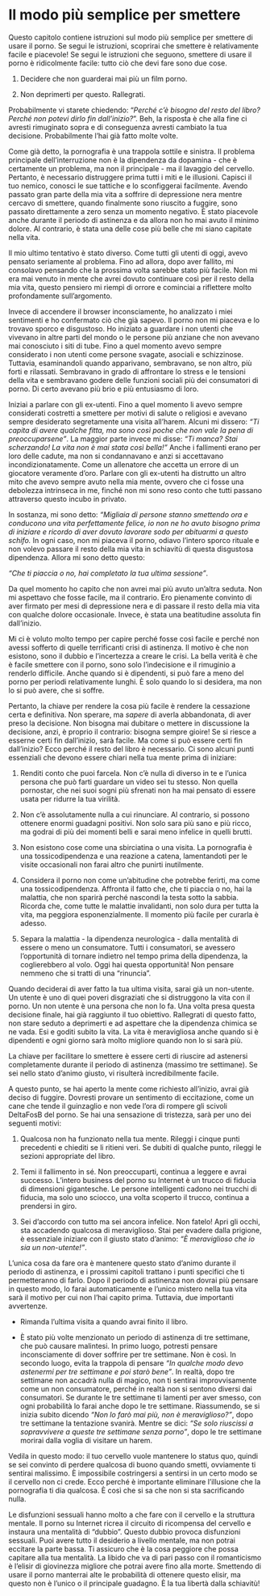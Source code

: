 # Il modo più semplice per smettere

Questo capitolo contiene istruzioni sul modo più semplice per smettere di usare il porno. Se segui le istruzioni, scoprirai che smettere è relativamente facile e piacevole! Se segui le istruzioni che seguono, smettere di usare il porno è ridicolmente facile: tutto ciò che devi fare sono due cose.

1.  Decidere che non guarderai mai più un film porno.

2.  Non deprimerti per questo. Rallegrati.

Probabilmente vi starete chiedendo: "*Perché c'è bisogno del resto del libro? Perché non potevi dirlo fin dall'inizio?*". Beh, la risposta è che alla fine ci avresti rimuginato sopra e di conseguenza avresti cambiato la tua decisione. Probabilmente l'hai già fatto molte volte.

Come già detto, la pornografia è una trappola sottile e sinistra. Il problema principale dell'interruzione non è la dipendenza da dopamina - che è certamente un problema, ma non il principale - ma il lavaggio del cervello. Pertanto, è necessario distruggere prima tutti i miti e le illusioni. Capisci il tuo nemico, conosci le sue tattiche e lo sconfiggerai facilmente. Avendo passato gran parte della mia vita a soffrire di depressione nera mentre cercavo di smettere, quando finalmente sono riuscito a fuggire, sono passato direttamente a zero senza un momento negativo. È stato piacevole anche durante il periodo di astinenza e da allora non ho mai avuto il minimo dolore. Al contrario, è stata una delle cose più belle che mi siano capitate nella vita.

Il mio ultimo tentativo è stato diverso. Come tutti gli utenti di oggi, avevo pensato seriamente al problema. Fino ad allora, dopo aver fallito, mi consolavo pensando che la prossima volta sarebbe stato più facile. Non mi era mai venuto in mente che avrei dovuto continuare così per il resto della mia vita, questo pensiero mi riempì di orrore e cominciai a riflettere molto profondamente sull'argomento.

Invece di accendere il browser inconsciamente, ho analizzato i miei sentimenti e ho confermato ciò che già sapevo. Il porno non mi piaceva e lo trovavo sporco e disgustoso. Ho iniziato a guardare i non utenti che vivevano in altre parti del mondo o le persone più anziane che non avevano mai conosciuto i siti di tube. Fino a quel momento avevo sempre considerato i non utenti come persone svagate, asociali e schizzinose. Tuttavia, esaminandoli quando apparivano, sembravano, se non altro, più forti e rilassati. Sembravano in grado di affrontare lo stress e le tensioni della vita e sembravano godere delle funzioni sociali più dei consumatori di porno. Di certo avevano più brio e più entusiasmo di loro.

Iniziai a parlare con gli ex-utenti. Fino a quel momento li avevo sempre considerati costretti a smettere per motivi di salute o religiosi e avevano sempre desiderato segretamente una visita all'harem. Alcuni mi dissero: *"Ti capita di avere qualche fitta, ma sono così poche che non vale la pena di preoccuparsene"*. La maggior parte invece mi disse: *"Ti manca? Stai scherzando! La vita non è mai stata così bella!"* Anche i fallimenti erano per loro delle cadute, ma non si condannavano e anzi si accettavano incondizionatamente. Come un allenatore che accetta un errore di un giocatore veramente d'oro. Parlare con gli ex-utenti ha distrutto un altro mito che avevo sempre avuto nella mia mente, ovvero che ci fosse una debolezza intrinseca in me, finché non mi sono reso conto che tutti passano attraverso questo incubo in privato.

In sostanza, mi sono detto: *"Migliaia di persone stanno smettendo ora e conducono una vita perfettamente felice, io non ne ho avuto bisogno prima di iniziare e ricordo di aver dovuto lavorare sodo per abituarmi a questo schifo.* In ogni caso, non mi piaceva il porno, odiavo l'intero sporco rituale e non volevo passare il resto della mia vita in schiavitù di questa disgustosa dipendenza. Allora mi sono detto questo:

*"Che ti piaccia o no, hai completato la tua ultima sessione"*.

Da quel momento ho capito che non avrei mai più avuto un'altra seduta. Non mi aspettavo che fosse facile, ma il contrario. Ero pienamente convinto di aver firmato per mesi di depressione nera e di passare il resto della mia vita con qualche dolore occasionale. Invece, è stata una beatitudine assoluta fin dall'inizio.

Mi ci è voluto molto tempo per capire perché fosse così facile e perché non avessi sofferto di quelle terrificanti crisi di astinenza. Il motivo è che non esistono, sono il dubbio e l'incertezza a creare le crisi. La bella verità è che è facile smettere con il porno, sono solo l'indecisione e il rimuginio a renderlo difficile. Anche quando si è dipendenti, si può fare a meno del porno per periodi relativamente lunghi. È solo quando lo si desidera, ma non lo si può avere, che si soffre.

Pertanto, la chiave per rendere la cosa più facile è rendere la cessazione certa e definitiva. Non sperare, ma *sapere* di averla abbandonata, di aver preso la decisione. Non bisogna mai dubitare o mettere in discussione la decisione, anzi, è proprio il contrario: bisogna sempre gioire! Se si riesce a esserne certi fin dall'inizio, sarà facile. Ma come si può essere certi fin dall'inizio? Ecco perché il resto del libro è necessario. Ci sono alcuni punti essenziali che devono essere chiari nella tua mente prima di iniziare:

1.  Renditi conto che puoi farcela. Non c'è nulla di diverso in te e l'unica persona che può farti guardare un video sei tu stesso. Non quella pornostar, che nei suoi sogni più sfrenati non ha mai pensato di essere usata per ridurre la tua virilità.

2.  Non c'è assolutamente nulla a cui rinunciare. Al contrario, si possono ottenere enormi guadagni positivi. Non solo sara più sano e più ricco, ma godrai di più dei momenti belli e sarai meno infelice in quelli brutti.

3.  Non esistono cose come una sbirciatina o una visita. La pornografia è una tossicodipendenza e una reazione a catena, lamentandoti per le visite occasionali non farai altro che punirti inutilmente.

4.  Considera il porno non come un'abitudine che potrebbe ferirti, ma come una tossicodipendenza. Affronta il fatto che, che ti piaccia o no, hai la malattia, che non sparirà perché nascondi la testa sotto la sabbia. Ricorda che, come tutte le malattie invalidanti, non solo dura per tutta la vita, ma peggiora esponenzialmente. Il momento più facile per curarla è adesso.

5.  Separa la malattia - la dipendenza neurologica - dalla mentalità di essere o meno un consumatore. Tutti i consumatori, se avessero l'opportunità di tornare indietro nel tempo prima della dipendenza, la coglierebbero al volo. Oggi hai questa opportunità! Non pensare nemmeno che si tratti di una "rinuncia".

Quando deciderai di aver fatto la tua ultima visita, sarai già un non-utente. Un utente è uno di quei poveri disgraziati che si distruggono la vita con il porno. Un non utente è una persona che non lo fa. Una volta presa questa decisione finale, hai già raggiunto il tuo obiettivo. Rallegrati di questo fatto, non stare seduto a deprimerti e ad aspettare che la dipendenza chimica se ne vada. Esi e goditi subito la vita. La vita è meravigliosa anche quando si è dipendenti e ogni giorno sarà molto migliore quando non lo si sarà più.

La chiave per facilitare lo smettere è essere certi di riuscire ad astenersi completamente durante il periodo di astinenza (massimo tre settimane). Se sei nello stato d'animo giusto, vi risulterà incredibilmente facile.

A questo punto, se hai aperto la mente come richiesto all'inizio, avrai già deciso di fuggire. Dovresti provare un sentimento di eccitazione, come un cane che tende il guinzaglio e non vede l'ora di rompere gli scivoli DeltaFosB del porno. Se hai una sensazione di tristezza, sarà per uno dei seguenti motivi:

1.  Qualcosa non ha funzionato nella tua mente. Rileggi i cinque punti precedenti e chiediti se li ritieni veri. Se dubiti di qualche punto, rileggi le sezioni appropriate del libro.

2.  Temi il fallimento in sé. Non preoccuparti, continua a leggere e avrai successo. L'intero business del porno su Internet è un trucco di fiducia di dimensioni gigantesche. Le persone intelligenti cadono nei trucchi di fiducia, ma solo uno sciocco, una volta scoperto il trucco, continua a prendersi in giro.

3.  Sei d'accordo con tutto ma sei ancora infelice. Non fatelo! Apri gli occhi, sta accadendo qualcosa di meraviglioso. Stai per evadere dalla prigione, è essenziale iniziare con il giusto stato d'animo: *"È meraviglioso che io sia un non-utente!"*.

L'unica cosa da fare ora è mantenere questo stato d'animo durante il periodo di astinenza, e i prossimi capitoli trattano i punti specifici che ti permetteranno di farlo. Dopo il periodo di astinenza non dovrai più pensare in questo modo, lo farai automaticamente e l'unico mistero nella tua vita sarà il motivo per cui non l'hai capito prima. Tuttavia, due importanti avvertenze.

-   Rimanda l'ultima visita a quando avrai finito il libro.

-   È stato più volte menzionato un periodo di astinenza di tre settimane, che può causare malintesi. In primo luogo, potresti pensare inconsciamente di dover soffrire per tre settimane. Non è così. In secondo luogo, evita la trappola di pensare *"In qualche modo devo astenermi per tre settimane e poi starò bene"*. In realtà, dopo tre settimane non accadrà nulla di magico, non ti sentirai improvvisamente come un non consumatore, perché in realtà non si sentono diversi dai consumatori. Se durante le tre settimane ti lamenti per aver smesso, con ogni probabilità lo farai anche dopo le tre settimane. Riassumendo, se si inizia subito dicendo *"Non lo farò mai più, non è meraviglioso?"*, dopo tre settimane la tentazione svanirà. Mentre se dici: *"Se solo riuscissi a sopravvivere a queste tre settimane senza porno"*, dopo le tre settimane morirai dalla voglia di visitare un harem.

Vedila in questo modo: il tuo cervello vuole mantenere lo status quo, quindi se sei convinto di perdere qualcosa di buono quando smetti, ovviamente ti sentirai malissimo. È impossibile costringersi a sentirsi in un certo modo se il cervello non ci crede. Ecco perché è importante eliminare l'illusione che la pornografia ti dia qualcosa. È così che si sa che non si sta sacrificando nulla.

Le disfunzioni sessuali hanno molto a che fare con il cervello e la struttura mentale. Il porno su Internet ricrea il circuito di ricompensa del cervello e instaura una mentalità di "dubbio". Questo dubbio provoca disfunzioni sessuali. Puoi avere tutto il desiderio a livello mentale, ma non potrai eccitare la parte bassa. Ti assicuro che è la cosa peggiore che possa capitare alla tua mentalità. La libido che va di pari passo con il romanticismo è l'elisir di giovinezza migliore che potrai avere fino alla morte. Smettendo di usare il porno manterrai alte le probabilità di ottenere questo elisir, ma questo non è l'unico o il principale guadagno. È la tua libertà dalla schiavitù!
